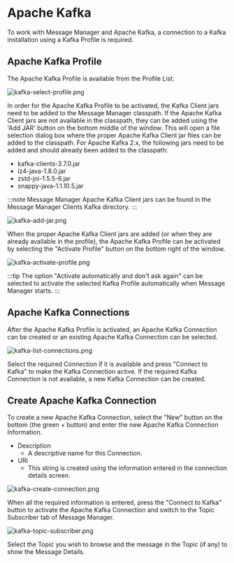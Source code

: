 # Apache Kafka

To work with Message Manager and Apache Kafka, a connection to a Kafka installation using a Kafka Profile is required.

## Apache Kafka Profile

The Apache Kafka Profile is available from the Profile List.

![kafka-select-profile.png](assets/kafka-select-profile.png)

In order for the Apache Kafka Profile to be activated, the Kafka Client jars need to be added to the Message Manager classpath.
If the Apache Kafka Client jars are not available in the classpath, they can be added using the 'Add JAR' button on the bottom middle of the window.
This will open a file selection dialog box where the proper Apache Kafka Client jar files can be added to the classpath.
For Apache Kafka 2.x, the following jars need to be added and should already been added to the classpath:
- kafka-clients-3.7.0.jar
- lz4-java-1.8.0.jar
- zstd-jni-1.5.5-6.jar
- snappy-java-1.1.10.5.jar

:::note
Message Manager Apache Kafka Client jars can be found in the Message Manager Clients Kafka directory.
:::

![kafka-add-jar.png](assets/kafka-add-jar.png)

When the proper Apache Kafka Client jars are added (or when they are already available in the profile), the Apache Kafka Profile can be activated by selecting the "Activate Profile" button on the bottom right of the window.

![kafka-activate-profile.png](assets/kafka-activate-profile.png)

:::tip
The option "Activate automatically and don't ask again" can be selected to activate the selected Kafka Profile automatically when Message Manager starts.
:::

## Apache Kafka Connections

After the Apache Kafka Profile is activated, an Apache Kafka Connection can be created or an existing Apache Kafka Connection can be selected.

![kafka-list-connections.png](assets/kafka-list-connections.png)

Select the required Connection if it is available and press "Connect to Kafka" to make the Kafka Connection active.
If the required Kafka Connection is not available, a new Kafka Connection can be created.

## Create Apache Kafka Connection

To create a new Apache Kafka Connection, select the "New" button on the bottom (the green + button) and enter the new Apache Kafka Connection Information.<br/>
- Description
    - A descriptive name for this Connection.
- URI
    - This string is created using the information entered in the connection details screen.


![kafka-create-connection.png](assets/kafka-create-connection.png)

When all the required information is entered, press the "Connect to Kafka" button to activate the Apache Kafka Connection and switch to the Topic Subscriber tab of Message Manager.

![kafka-topic-subscriber.png](assets/kafka-topic-subscriber.png)

Select the Topic you wish to browse and the message in the Topic (if any) to show the Message Details.
